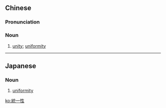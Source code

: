 ==Chinese==
{{zh-forms|s=统一性|type=21}}

===Pronunciation===
{{zh-pron
|m=tǒng一xìng
|cat=n
}}

===Noun===
{{zh-noun}}

# [[unity]]; [[uniformity]]

----

==Japanese==
{{ja-kanjitab|とう|いつ|せい|yomi=on}}

===Noun===
{{ja-noun|とういつせい}}

# [[uniformity]]

[[ko:統一性]]